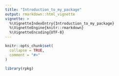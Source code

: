 ```yaml
---
title: "Introduction_to_my_package"
output: rmarkdown::html_vignette
vignette: >
  %\VignetteIndexEntry{Introduction_to_my_package}
  %\VignetteEngine{knitr::rmarkdown}
  %\VignetteEncoding{UTF-8}
---
```


```r
knitr::opts_chunk$set(
  collapse = TRUE,
  comment = "#>"
)
```

```r
library(rpkg)
```
